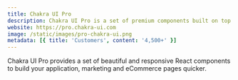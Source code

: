 ```yaml
---
title: Chakra UI Pro
description: Chakra UI Pro is a set of premium components built on top of the Chakra UI
website: https://pro.chakra-ui.com
image: /static/images/pro-chakra-ui.png
metadata: [{ title: 'Customers', content: '4,500+' }]
---
```


Chakra UI Pro provides a set of beautiful and responsive React components to build your application, marketing and eCommerce pages quicker.
